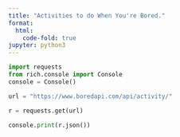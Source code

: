 ```yaml
---
title: "Activities to do When You're Bored."
format:
  html:
    code-fold: true
jupyter: python3
---
```


```python

import requests
from rich.console import Console
console = Console()

url = "https://www.boredapi.com/api/activity/"

r = requests.get(url)

console.print(r.json())

```
